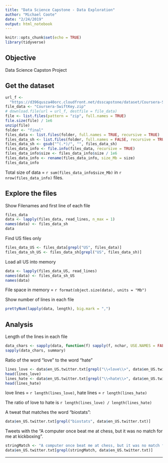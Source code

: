 ```yaml
---
title: "Data Science Capstone - Data Exploration"
author: "Michael Coote"
date: "2/24/2019"
output: html_notebook
---
```


```r
knitr::opts_chunk$set(echo = TRUE)
library(tidyverse)
```

## Objective

Data Science Capston Project

## Get the dataset

```r
url_f <- 
  "https://d396qusza40orc.cloudfront.net/dsscapstone/dataset/Coursera-SwiftKey.zip"
file_data <- "Coursera-SwiftKey.zip"
# download.file(url = url_f, destfile = file_data)
file <- list.files(pattern = "zip", full.names = TRUE)
file.size(file) / 1e6
unzip(file)
folder <- "final"
files_data <- list.files(folder, full.names = TRUE, recursive = TRUE)
files_data_sh <- list.files(folder, full.names = FALSE, recursive = TRUE)
files_data_sh <- gsub("^(.*)/", "", files_data_sh)
files_data_info <- file.info(files_data, recursive = TRUE)
files_data_info$size <- files_data_info$size / 1e6
files_data_info <- rename(files_data_info, size_Mb = size)
files_data_info
```

Total size of data = `r sum(files_data_info$size_Mb)` in 
`r nrow(files_data_info)` files.

## Explore the files

Show Filenames and first line of each file

```r
files_data
data <- lapply(files_data, read_lines, n_max = 1)
names(data) <- files_data_sh
data
```

Find US files only 

```r
files_data_US <- files_data[grepl("US", files_data)]
files_data_sh_US <- files_data_sh[grepl("US", files_data_sh)]
```

Load all US into memory

```r
data <- lapply(files_data_US, read_lines)
names(data) <- files_data_sh_US
names(data)
```

File space in memory = `r format(object.size(data), units = "Mb")`

Show number of lines in each file

```r
prettyNum(lapply(data, length), big.mark = ",")
```

## Analysis

Length of the lines in  each file

```r
data_chars <- sapply(data, function(f) sapply(f, nchar, USE.NAMES = FALSE))
sapply(data_chars, summary)
```

Ratio of the word "love" to the word "hate"

```r
lines_love <- data$en_US.twitter.txt[grepl("\\<love\\>", data$en_US.twitter.txt)]
head(lines_love)
lines_hate <- data$en_US.twitter.txt[grepl("\\<hate\\>", data$en_US.twitter.txt)]
head(lines_hate)
```

love lines = `r length(lines_love)`, hate lines = `r length(lines_hate)`

The ratio of love to hate is `r length(lines_love) / length(lines_hate)`

A tweat that matches the word "biostats":

```r
data$en_US.twitter.txt[grepl("biostats", data$en_US.twitter.txt)]
```

Tweets with the "A computer once beat me at chess, but it was no match for me at 
kickboxing". 

```r
stringMatch <- "A computer once beat me at chess, but it was no match for me at kickboxing"
data$en_US.twitter.txt[grepl(stringMatch, data$en_US.twitter.txt)]
```

--------------------------------------------------------
